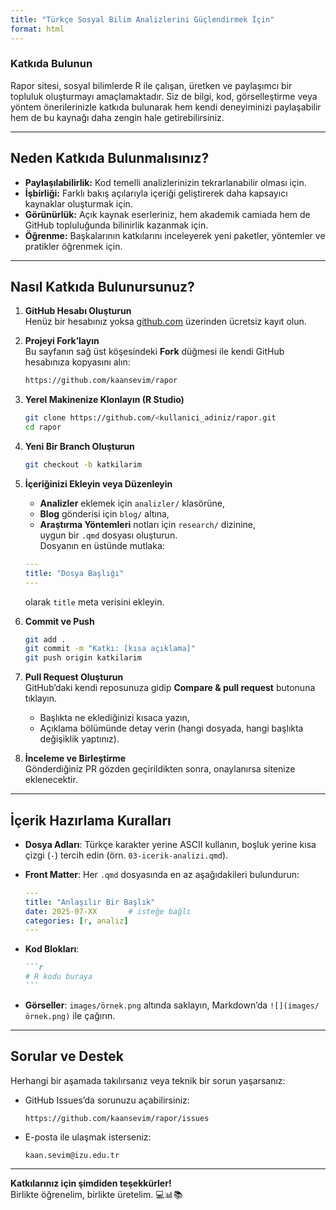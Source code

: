 ```yaml
---
title: "Türkçe Sosyal Bilim Analizlerini Güçlendirmek İçin"
format: html
---
```


### Katkıda Bulunun

Rapor sitesi, sosyal bilimlerde R ile çalışan, üretken ve paylaşımcı bir topluluk oluşturmayı amaçlamaktadır. Siz de bilgi, kod, görselleştirme veya yöntem önerilerinizle katkıda bulunarak hem kendi deneyiminizi paylaşabilir hem de bu kaynağı daha zengin hale getirebilirsiniz.

------------------------------------------------------------------------

## Neden Katkıda Bulunmalısınız?

-   **Paylaşılabilirlik:** Kod temelli analizlerinizin tekrarlanabilir olması için.
-   **İşbirliği:** Farklı bakış açılarıyla içeriği geliştirerek daha kapsayıcı kaynaklar oluşturmak için.
-   **Görünürlük:** Açık kaynak eserleriniz, hem akademik camiada hem de GitHub topluluğunda bilinirlik kazanmak için.
-   **Öğrenme:** Başkalarının katkılarını inceleyerek yeni paketler, yöntemler ve pratikler öğrenmek için.

------------------------------------------------------------------------

## Nasıl Katkıda Bulunursunuz?

1.  **GitHub Hesabı Oluşturun**\
    Henüz bir hesabınız yoksa [github.com](https://github.com/) üzerinden ücretsiz kayıt olun.

2.  **Projeyi Fork’layın**\
    Bu sayfanın sağ üst köşesindeki **Fork** düğmesi ile kendi GitHub hesabınıza kopyasını alın:

    ``` bash
    https://github.com/kaansevim/rapor
    ```

3.  **Yerel Makinenize Klonlayın (R Studio)**

    ``` bash
    git clone https://github.com/<kullanici_adiniz/rapor.git
    cd rapor
    ```

4.  **Yeni Bir Branch Oluşturun**

    ``` bash
    git checkout -b katkilarim
    ```

5.  **İçeriğinizi Ekleyin veya Düzenleyin**

    -   **Analizler** eklemek için `analizler/` klasörüne,\
    -   **Blog** gönderisi için `blog/` altına,\
    -   **Araştırma Yöntemleri** notları için `research/` dizinine,\
        uygun bir `.qmd` dosyası oluşturun.\
        Dosyanın en üstünde mutlaka:

    ``` yaml
    ---
    title: "Dosya Başlığı"
    ---
    ```

    olarak `title` meta verisini ekleyin.

6.  **Commit ve Push**

    ``` bash
    git add .
    git commit -m "Katkı: [kısa açıklama]"
    git push origin katkilarim
    ```

7.  **Pull Request Oluşturun**\
    GitHub’daki kendi reposunuza gidip **Compare & pull request** butonuna tıklayın.

    -   Başlıkta ne eklediğinizi kısaca yazın,\
    -   Açıklama bölümünde detay verin (hangi dosyada, hangi başlıkta değişiklik yaptınız).

8.  **İnceleme ve Birleştirme**\
    Gönderdiğiniz PR gözden geçirildikten sonra, onaylanırsa sitenize eklenecektir.

------------------------------------------------------------------------

## İçerik Hazırlama Kuralları

-   **Dosya Adları**: Türkçe karakter yerine ASCII kullanın, boşluk yerine kısa çizgi (`-`) tercih edin (örn. `03-icerik-analizi.qmd`).\

-   **Front Matter**: Her `.qmd` dosyasında en az aşağıdakileri bulundurun:

    ``` yaml
    ---
    title: "Anlaşılır Bir Başlık"
    date: 2025-07-XX       # isteğe bağlı
    categories: [r, analiz]
    ---
    ```

-   **Kod Blokları**:

    ```` markdown
    ```r
    # R kodu buraya
    ```
    ````

-   **Görseller**: `images/örnek.png` altında saklayın, Markdown’da `![](images/örnek.png)` ile çağırın.

------------------------------------------------------------------------

## Sorular ve Destek

Herhangi bir aşamada takılırsanız veya teknik bir sorun yaşarsanız:

-   GitHub Issues’da sorunuzu açabilirsiniz:

    ```         
    https://github.com/kaansevim/rapor/issues
    ```

-   E-posta ile ulaşmak isterseniz:

    ```         
    kaan.sevim@izu.edu.tr
    ```

------------------------------------------------------------------------

**Katkılarınız için şimdiden teşekkürler!**\
Birlikte öğrenelim, birlikte üretelim. 💻📊📚
